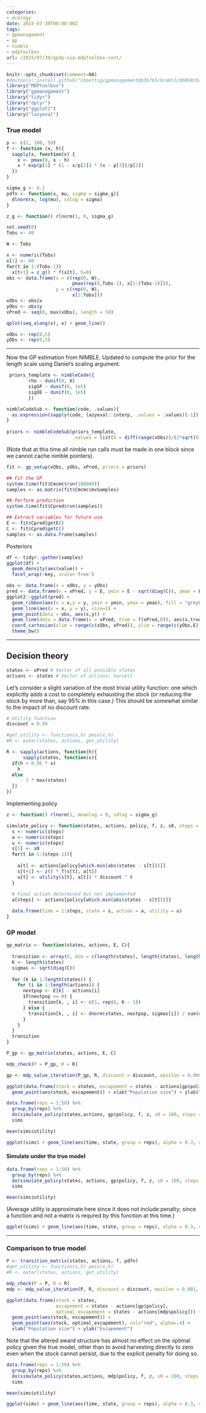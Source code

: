 ```yaml
---
categories:
- ecology
date: 2015-07-30T00:00:00Z
tags:
- gpmanagement
- gp
- nimble
- mdptoolbox
url: /2015/07/30/gpdp-via-mdptoolbox-cont/
---
```


```r
knitr::opts_chunk$set(comment=NA)
#devtools::install_github("cboettig/gpmanagement@b3b765cbceb51c9b0b8cb2724e395353ec365df9")
library("MDPtoolbox")
library("gpmanagement")
library("tidyr")
library("dplyr")
library("ggplot2")
library("lazyeval")
```



### True model



```r
p <- c(2, 100, 50)
f <- function (x, h){
  sapply(x, function(x) {
    x <- pmax(0, x - h)
    x * exp(p[1] * (1 - x/p[2]) * (x - p[3])/p[2])
  })
}

sigma_g <- 0.1
pdfn <- function(x, mu, sigma = sigma_g){
  dlnorm(x, log(mu), sdlog = sigma)
}

z_g <- function() rlnorm(1, 0, sigma_g)

```



```r
set.seed(0)
Tobs <- 40

W <- Tobs

x <- numeric(Tobs)
x[1] <- 60
for(t in 1:(Tobs-1))
  x[t+1] = z_g() * f(x[t], h=0)
obs <- data.frame(x = c(rep(0, W), 
                        pmax(rep(0,Tobs-1), x[1:(Tobs-1)])), 
                  y = c(rep(0, W), 
                        x[2:Tobs]))
xObs <- obs$x
yObs <- obs$y
xPred <- seq(0, max(xObs), length = 50)
```

```r
qplot(seq_along(x), x) + geom_line()
```

```r
xObs <- rep(0,5)
yObs <- rep(0,5)
```

-------------------------------------------------

Now the GP estimation from NIMBLE.  Updated to compute the prior for the length scale using Daniel's scaling argument.  


```r
 priors_template <- nimbleCode({
        rho ~ dunif(0, X)
        sigGP ~ dunif(0, 1e5)
        sigOE ~ dunif(0, 1e5)
        })  

nimbleCodeSub <- function(code, .values){
  as.expression(sapply(code, lazyeval::interp, .values = .values)[-1])
}
  
priors <- nimbleCodeSub(priors_template, 
                        .values = list(X = diff(range(xObs))/(2*sqrt(6))) )
```


(Note that at this time all nimble run calls must be made in one block since we cannot cache nimble pointers).


```r
fit <- gp_setup(xObs, yObs, xPred, priors = priors)

## Fit the GP
system.time(fit$Cmcmc$run(100000))
samples <- as.matrix(fit$Cmcmc$mvSamples)

## Perform prediction
system.time(fit$Cpred$run(samples))

## Extract variables for future use
E <- fit$Cpred$getE()
C <- fit$Cpred$getC()
samples <- as.data.frame(samples)
```



Posteriors

```r
df <- tidyr::gather(samples)
ggplot(df) + 
  geom_density(aes(value)) + 
  facet_wrap(~key, scale='free')
```  



```r
obs <- data.frame(x = xObs, y = yObs)
pred <- data.frame(x = xPred, y = E, ymin = E - sqrt(diag(C)), ymax = E + sqrt(diag(C)))
ggplot2::ggplot(pred) + 
  geom_ribbon(aes(x = x,y = y, ymin = ymin, ymax = ymax), fill = "grey80") +
  geom_line(aes(x = x, y = y), size=1) + 
  geom_point(data = obs, aes(x,y)) +
  geom_line(data = data.frame(x = xPred, true = f(xPred,0)), aes(x,true), col="red") + 
  coord_cartesian(xlim = range(c(xObs, xPred)), ylim = range(c(yObs,E))) +
  theme_bw() 

```



-------------------------------

## Decision theory


```r
states <- xPred # Vector of all possible states
actions <- states # Vector of actions: harvest
```


Let's consider a slight variation of the most trivial utility function: one which explicitly adds a cost to completely exhausting the stock (or reducing the stock by more than, say 95% in this case.)  This should be somewhat similar to the impact of no discount rate.

```r
# Utility function
discount = 0.99

#get_utility <- function(x,h) pmin(x,h)
#R <- outer(states, actions, get_utility)

R <- sapply(actions, function(h){
      sapply(states, function(x){
  if(h < 0.95 * x)
    h
  else 
	 - 1 * max(states)
  })
})

```




Implementing policy

```r
z <- function() rlnorm(1, meanlog = 0, sdlog = sigma_g)

simulate_policy <- function(states, actions, policy, f, z, s0, steps = 50, utility = function(s,a) NA, discount = 1){
  s <- numeric(steps)
  a <- numeric(steps)
  u <- numeric(steps)
  s[1] <- s0
  for(t in 1:(steps-1)){
    
    a[t] <- actions[policy[which.min(abs(states - s[t]))]]
    s[t+1] <- z() * f(s[t], a[t])
    u[t] <- utility(s[t], a[t]) * discount ^ t
  }
  
  # Final action determined but not implemented
  a[steps] <- actions[policy[which.min(abs(states - s[t]))]]

  data.frame(time = 1:steps, state = s, action = a, utility = u)
}
```





### GP model



```r
gp_matrix <- function(states, actions, E, C){
  
  transition <- array(0, dim = c(length(states), length(states), length(actions)))
  K <- length(states)
  sigmas <- sqrt(diag(C))
  
  for (k in 1:length(states)) {
    for (i in 1:length(actions)) {
      nextpop <- E[k] - actions[i]
      if(nextpop <= 0) {
        transition[k, , i] <- c(1, rep(0, K - 1))
      } else {
        transition[k, , i] <- dnorm(states, nextpop, sigmas[i]) / sum(dnorm(states, nextpop, sigmas[i]))
      }
    }
  }
  transition
}

P_gp <- gp_matrix(states, actions, E, C)
```



```r
mdp_check(P = P_gp, R = R)

gp <- mdp_value_iteration(P_gp, R, discount = discount, epsilon = 0.00001, max_iter = 5e3, V0 = numeric(length(states)))

```



```r
ggplot(data.frame(stock = states, escapement = states - actions[gp$policy])) +
  geom_point(aes(stock, escapement)) + xlab("Population size") + ylab("Escapement")
```



```r
data.frame(reps = 1:50) %>% 
  group_by(reps) %>% 
  do(simulate_policy(states,actions, gp$policy, f, z, s0 = 100, steps = 20, utility = pmin, discount = discount)[c("time", "state", "utility")]) ->
  sims 

mean(sims$utility)

```


```r
ggplot(sims) + geom_line(aes(time, state, group = reps), alpha = 0.3, col = "darkblue")
```






#### Simulate under the true model

```r
data.frame(reps = 1:50) %>% 
  group_by(reps) %>% 
  do(simulate_policy(states, actions, gp$policy, f, z, s0 = 100, steps = 20, utility = pmin, discount = discount)[c("time", "state", "utility")]) ->
  sims 

mean(sims$utility)

```

(Average utility is approximate here since it does not include penalty; since a function and not a matrix is requred by this function at this time.)


```r
ggplot(sims) + geom_line(aes(time, state, group = reps), alpha = 0.3, col = "darkblue")
```


------------

### Comparison to true model


```r
P <- transition_matrix(states, actions, f, pdfn)
#get_utility <- function(x,h) pmin(x,h)
#R <- outer(states, actions, get_utility)
```


```r
mdp_check(P = P, R = R)
mdp <- mdp_value_iteration(P, R, discount = discount, epsilon = 0.001, max_iter = 5e3, V0 = numeric(length(states)))

```



```r
ggplot(data.frame(stock = states, 
                  escapement = states - actions[gp$policy], 
                  optimal_escapement = states - actions[mdp$policy])) +
  geom_point(aes(stock, escapement)) + 
  geom_point(aes(stock, optimal_escapement), col="red", alpha=.4) + 
  xlab("Population size") + ylab("Escapement")
```


Note that the altered award structure has almost no effect on the optimal policy given the true model, other than to avoid harvesting directly to zero even when the stock cannot persist, due to the explicit penalty for doing so.


```r

data.frame(reps = 1:50) %>% 
  group_by(reps) %>% 
  do(simulate_policy(states,actions, mdp$policy, f, z, s0 = 100, steps = 20, utility = pmin, discount = discount)[c("time", "state", "utility")]) ->
  sims 

mean(sims$utility)
```




```r
ggplot(sims) + geom_line(aes(time, state, group = reps), alpha = 0.3, col = "darkblue")
```


